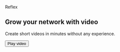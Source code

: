 <section py="8|12|16|24">
  <div variant="container">
    <Flexbox flexDirection="column" textAlign="center">
      <p m="0" fontSize="2xl" fontWeight="semibold">
        Reflex
      </p>
      <h1 variant="heading.h1" m="0" fontWeight="extrabold" lineHeight="tight">
        Grow your network with video
      </h1>
      <p fontSize="xl|2xl" mt="2">
        Create short videos in minutes without any experience.
      </p>
      <button
        variant="button.primary"
        rounded="full"
        size="22"
        transition="transform .15s ease-in"
        _hover={{
          transform: "scale(1.1)",
          boxShadow: "xl",
        }}
      >
        <Icon name="play" size="8" ml="1" />
        <VisuallyHidden>Play video</VisuallyHidden>
      </button>
    </Flexbox>
  </div>
</section>
